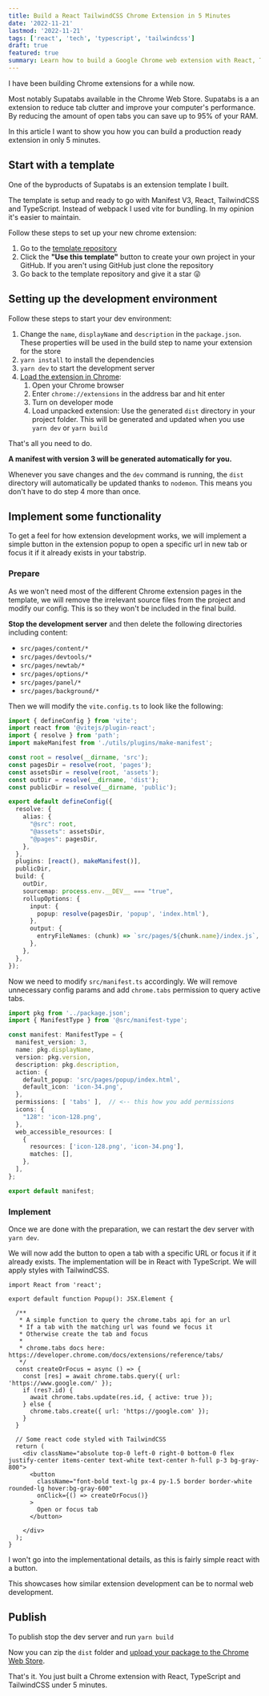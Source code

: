 ```yaml
---
title: Build a React TailwindCSS Chrome Extension in 5 Minutes
date: '2022-11-21'
lastmod: '2022-11-21'
tags: ['react', 'tech', 'typescript', 'tailwindcss']
draft: true
featured: true
summary: Learn how to build a Google Chrome web extension with React, TypeScript and TailwindCSS in less than 5 minutes. Includes a free template.
---
```


I have been building Chrome extensions for a while now.

Most notably Supatabs available in the Chrome Web Store. Supatabs is a an extension 
to reduce tab clutter and improve your computer's performance. By reducing the 
amount of open tabs you can save up to 95% of your RAM.

In this article I want to show you how you can build a production ready extension in only
5 minutes.

## Start with a template

One of the byproducts of Supatabs is an extension template I built.

The template is setup and ready to go with Manifest V3, React, TailwindCSS and TypeScript.
Instead of webpack I used vite for bundling. In my opinion it's easier to maintain.

Follow these steps to set up your new chrome extension:

1. Go to the [template repository](https://github.com/JohnBra/vite-web-extension)
2. Click the **"Use this template"** button to create your own project in your GitHub.
If you aren't using GitHub just clone the repository
3. Go back to the template repository and give it a star 😜

## Setting up the development environment

Follow these steps to start your dev environment:

1. Change the `name`, `displayName` and `description` in the `package.json`. These properties will be 
used in the build step to name your extension for the store
2. `yarn install` to install the dependencies
3. `yarn dev` to start the development server
4. [Load the extension in Chrome](https://developer.chrome.com/docs/extensions/mv2/getstarted/#manifest):
    1. Open your Chrome browser
    2. Enter `chrome://extensions` in the address bar and hit enter
    3. Turn on developer mode
    4. Load unpacked extension: Use the generated `dist` directory in your project folder. This will be 
    generated and updated when you use `yarn dev` or `yarn build`

That's all you need to do.

**A manifest with version 3 will be generated automatically for you.**

Whenever you save changes and the `dev` command is running, the `dist` directory will automatically be 
updated thanks to `nodemon`. This means you don't have to do step 4 more than once.


## Implement some functionality

To get a feel for how extension development works, we will implement a simple button in the extension 
popup to open a specific url in new tab or focus it if it already exists in your tabstrip.

### Prepare

As we won't need most of the different Chrome extension pages in the template, we will remove the 
irrelevant source files from the project and modify our config. This is so they won't be included in the 
final build.

**Stop the development server** and then delete the following directories including content:
- `src/pages/content/*`
- `src/pages/devtools/*`
- `src/pages/newtab/*`
- `src/pages/options/*`
- `src/pages/panel/*`
- `src/pages/background/*`

Then we will modify the `vite.config.ts` to look like the following:
```ts:vite.config.ts
import { defineConfig } from 'vite';
import react from '@vitejs/plugin-react';
import { resolve } from 'path';
import makeManifest from './utils/plugins/make-manifest';

const root = resolve(__dirname, 'src');
const pagesDir = resolve(root, 'pages');
const assetsDir = resolve(root, 'assets');
const outDir = resolve(__dirname, 'dist');
const publicDir = resolve(__dirname, 'public');

export default defineConfig({
  resolve: {
    alias: {
      "@src": root,
      "@assets": assetsDir,
      "@pages": pagesDir,
    },
  },
  plugins: [react(), makeManifest()],
  publicDir,
  build: {
    outDir,
    sourcemap: process.env.__DEV__ === "true",
    rollupOptions: {
      input: {
        popup: resolve(pagesDir, 'popup', 'index.html'),
      },
      output: {
        entryFileNames: (chunk) => `src/pages/${chunk.name}/index.js`,
      },
    },
  },
});

```

Now we need to modify `src/manifest.ts` accordingly. We will remove unnecessary
config params and add `chrome.tabs` permission to query active tabs.

```ts:src/manifest.ts
import pkg from '../package.json';
import { ManifestType } from '@src/manifest-type';

const manifest: ManifestType = {
  manifest_version: 3,
  name: pkg.displayName,
  version: pkg.version,
  description: pkg.description,
  action: {
    default_popup: 'src/pages/popup/index.html',
    default_icon: 'icon-34.png',
  },
  permissions: [ 'tabs' ],  // <-- this how you add permissions
  icons: {
    "128": 'icon-128.png',
  },
  web_accessible_resources: [
    {
      resources: ['icon-128.png', 'icon-34.png'],
      matches: [],
    },
  ],
};

export default manifest;

```

### Implement

Once we are done with the preparation, we can restart the dev server with `yarn dev`.

We will now add the button to open a tab with a specific URL or focus it if it already 
exists. The implementation will be in React with TypeScript. We will apply styles with
TailwindCSS.

```tsx:src/pages/popup/Popup.tsx
import React from 'react';

export default function Popup(): JSX.Element {

  /**
   * A simple function to query the chrome.tabs api for an url
   * If a tab with the matching url was found we focus it 
   * Otherwise create the tab and focus 
   *
   * chrome.tabs docs here: https://developer.chrome.com/docs/extensions/reference/tabs/
   */
  const createOrFocus = async () => {
    const [res] = await chrome.tabs.query({ url: 'https://www.google.com/' });
    if (res?.id) {
      await chrome.tabs.update(res.id, { active: true });
    } else {
      chrome.tabs.create({ url: 'https://google.com' });
    }
  }

  // Some react code styled with TailwindCSS
  return (
    <div className="absolute top-0 left-0 right-0 bottom-0 flex justify-center items-center text-white text-center h-full p-3 bg-gray-800">
      <button
        className="font-bold text-lg px-4 py-1.5 border border-white rounded-lg hover:bg-gray-600"
        onClick={() => createOrFocus()}
      >
        Open or focus tab
      </button>

    </div>
  );
}
```

I won't go into the implementational details, as this is fairly simple react
with a button.

This showcases how similar extension development can be to normal web development.

## Publish

To publish stop the dev server and run `yarn build`

Now you can zip the `dist` folder and [upload your package to the Chrome Web Store](https://developer.chrome.com/docs/webstore/publish/).

That's it. You just built a Chrome extension with React, TypeScript and TailwindCSS 
under 5 minutes.
